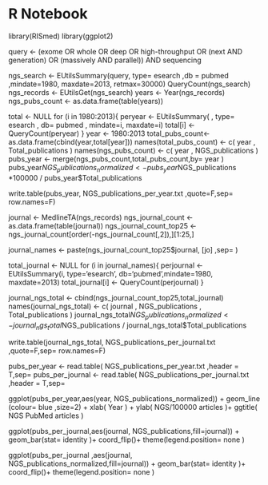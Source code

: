 
# R Notebook 



library(RISmed)
library(ggplot2)

query <-  (exome OR whole OR deep OR high-throughput OR (next AND generation) OR (massively AND parallel)) AND sequencing 
 
ngs_search <- EUtilsSummary(query, type= esearch ,db =  pubmed ,mindate=1980, maxdate=2013, retmax=30000)
QueryCount(ngs_search)
ngs_records <- EUtilsGet(ngs_search)
years <- Year(ngs_records)
ngs_pubs_count <- as.data.frame(table(years))
 
total <- NULL
for (i in 1980:2013){
peryear <- EUtilsSummary(  , type= esearch , db= pubmed , mindate=i, maxdate=i)
total[i] <- QueryCount(peryear)
}
year <- 1980:2013
total_pubs_count<- as.data.frame(cbind(year,total[year]))
names(total_pubs_count) <- c( year , Total_publications )
names(ngs_pubs_count) <-  c( year , NGS_publications )
pubs_year <-  merge(ngs_pubs_count,total_pubs_count,by= year )
pubs_year$NGS_publications_normalized <-  pubs_year$NGS_publications *100000 / pubs_year$Total_publications

write.table(pubs_year, NGS_publications_per_year.txt ,quote=F,sep= \t ,row.names=F)
 
 
journal <- MedlineTA(ngs_records)
ngs_journal_count <- as.data.frame(table(journal))
ngs_journal_count_top25 <- ngs_journal_count[order(-ngs_journal_count[,2]),][1:25,]
 
journal_names <- paste(ngs_journal_count_top25$journal, [jo] ,sep=  )
 
total_journal <- NULL
for (i in journal_names){
perjournal <- EUtilsSummary(i, type='esearch', db='pubmed',mindate=1980, maxdate=2013)
total_journal[i] <- QueryCount(perjournal)
}
 
journal_ngs_total <- cbind(ngs_journal_count_top25,total_journal)
names(journal_ngs_total) <- c( journal , NGS_publications , Total_publications )
journal_ngs_total$NGS_publications_normalized <- journal_ngs_total$NGS_publications / journal_ngs_total$Total_publications
 
write.table(journal_ngs_total, NGS_publications_per_journal.txt ,quote=F,sep= \t ,row.names=F)


pubs_per_year <- read.table( NGS_publications_per_year.txt ,header = T,sep= \t )
pubs_per_journal <- read.table( NGS_publications_per_journal.txt ,header = T,sep= \t )

ggplot(pubs_per_year,aes(year, NGS_publications_normalized)) + geom_line (colour= blue ,size=2) +
xlab( Year ) +
ylab( NGS/100000 articles )+
ggtitle( NGS PubMed articles )
 
ggplot(pubs_per_journal,aes(journal, NGS_publications,fill=journal)) + geom_bar(stat= identity )+
coord_flip()+
theme(legend.position= none )
 
ggplot(pubs_per_journal ,aes(journal, NGS_publications_normalized,fill=journal)) + geom_bar(stat= identity )+
coord_flip()+
theme(legend.position= none )


 
